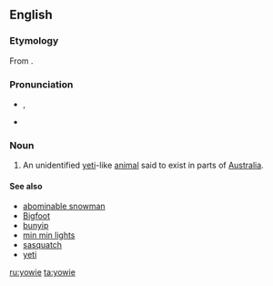==English==
{{wikipedia|Yowie (cryptid)}}

===Etymology===
From {{etyl|kld|en}} {{m|kld|yuwi||dream spirit}}.

===Pronunciation===
* {{enPR|you'wi}}, {{IPA|/ˈjaʊwi/|lang=en}}
* {{rhymes|aʊi|lang=en}}

===Noun===
{{en-noun|yowies}}

# {{label|en|Australia|cryptozoology}} An unidentified [[yeti]]-like [[animal]] said to exist in parts of [[Australia]].

====See also====
* [[abominable snowman]]
* [[Bigfoot]]
* [[bunyip]]
* [[min min lights]]
* [[sasquatch]]
* [[yeti]]

[[ru:yowie]]
[[ta:yowie]]